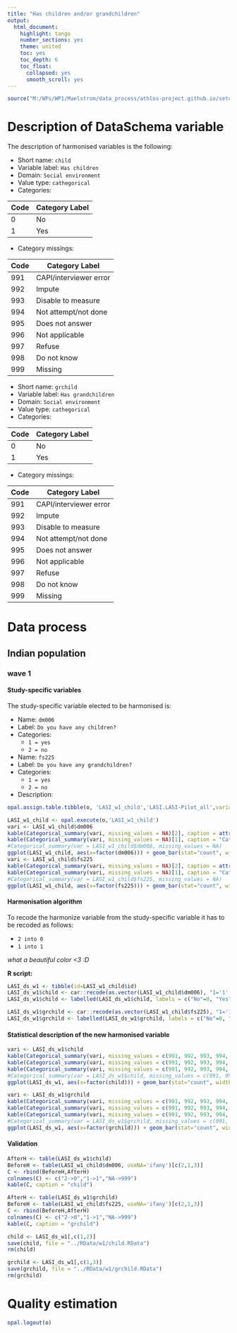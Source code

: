 ```yaml
---
title: "Has children and/or grandchildren"
output:
  html_document:
    highlight: tango
    number_sections: yes
    theme: united
    toc: yes
    toc_depth: 6
    toc_float:
      collapsed: yes
      smooth_scroll: yes
---
```


<!-- ########################################################## --> 

<!-- # Installation, loading packages -->
<!-- **R script:** -->

```r
source("M:/WPs/WP1/Maelstrom/data_process/athlos-project.github.io/setup_ania.r")
```

<!-- ########################################################## --> 



# Description of DataSchema variable

The description of harmonised variables is the following:

* Short name: `child`
* Variable label: `Has children`
* Domain: `Social environment`
* Value type: `cathegorical`
* Categories:

**Code** | **Category Label**
-------- | ------------------
0        | No
1        | Yes


* Category missings: 

**Code** | **Category Label**
----| ------------------
991 | CAPI/interviewer error
992 | Impute
993 | Disable to measure
994 | Not attempt/not done
995 | Does not answer
996 | Not applicable
997 | Refuse
998 | Do not know
999 | Missing

* Short name: `grchild`
* Variable label: `Has grandchildren`
* Domain: `Social environment`
* Value type: `cathegorical`
* Categories:

**Code** | **Category Label**
-------- | ------------------
0        | No
1        | Yes


* Category missings: 

**Code** | **Category Label**
----| ------------------
991 | CAPI/interviewer error
992 | Impute
993 | Disable to measure
994 | Not attempt/not done
995 | Does not answer
996 | Not applicable
997 | Refuse
998 | Do not know
999 | Missing



<!-- ########################################################## --> 

# Data process
## Indian population
### wave 1

#### Study-specific variables

The study-specific variable elected to be harmonised is:

* Name: `dm006`
* Label: `Do you have any children?`
* Categories: 
    + `1 = yes`
    + `2 = no`

* Name: `fs225`
* Label: `Do you have any grandchildren?`
* Categories: 
    + `1 = yes`
    + `2 = no`
    
* Description:
```r
opal.assign.table.tibble(o, 'LASI_w1_child','LASI.LASI-Pilot_all',variables=list('dm006','fs225'), missings = TRUE)
```

```r
LASI_w1_child <- opal.execute(o,'LASI_w1_child')
vari <- LASI_w1_child$dm006
kable(Categorical_summary(vari, missing_values = NA)[2], caption = attributes(vari)$`spss::shortName`)
kable(Categorical_summary(vari, missing_values = NA)[1], caption = "Category")
#Categorical_summary(var = LASI_w1_child$dm006, missing_values = NA)
ggplot(LASI_w1_child, aes(x=factor(dm006))) + geom_bar(stat="count", width=0.4, fill="steelblue") + xlab("Any children") + ylab("Frequency")
vari <- LASI_w1_child$fs225
kable(Categorical_summary(vari, missing_values = NA)[2], caption = attributes(vari)$`spss::shortName`)
kable(Categorical_summary(vari, missing_values = NA)[1], caption = "Category")
#Categorical_summary(var = LASI_w1_child$fs225, missing_values = NA)
ggplot(LASI_w1_child, aes(x=factor(fs225))) + geom_bar(stat="count", width=0.4, fill="steelblue") + xlab("Any grandchildren") + ylab("Frequency")
```

#### Harmonisation algorithm
To recode the harmonize variable from the study-specific variable it has to be recoded as follows:  

* `2 into 0`
* `1 into 1`

*what a beautiful color <3 :D*

**R script:**

```r
LASI_ds_w1 <- tibble(id=LASI_w1_child$id)
LASI_ds_w1$child <- car::recode(as.vector(LASI_w1_child$dm006), "1='1'; 2='0'; NA='999'")
LASI_ds_w1$child <- labelled(LASI_ds_w1$child, labels = c("No"=0, "Yes"=1, "Missing"=999, "Do not know"=998, "Refuse"=997, "Not applicable"=996, "Don't answer"=995,  "Not attempt/not done/not yet recorded"=994, "Disable to measure"=993, "Impute"=992, "CAPI/interviewer error"=991))

LASI_ds_w1$grchild <- car::recode(as.vector(LASI_w1_child$fs225), "1='1'; 2='0'; NA='999'")
LASI_ds_w1$grchild <- labelled(LASI_ds_w1$grchild, labels = c("No"=0, "Yes"=1, "Missing"=999, "Do not know"=998, "Refuse"=997, "Not applicable"=996, "Don't answer"=995,  "Not attempt/not done/not yet recorded"=994, "Disable to measure"=993, "Impute"=992, "CAPI/interviewer error"=991))
```

#### Statistical description of the new harmonised variable
```r
vari <- LASI_ds_w1$child
kable(Categorical_summary(vari, missing_values = c(991, 992, 993, 994, 995, 996, 997, 998, 999))[3], caption = "child") 
kable(Categorical_summary(vari, missing_values = c(991, 992, 993, 994, 995, 996, 997, 998, 999))[1], caption = "Category")
kable(Categorical_summary(vari, missing_values = c(991, 992, 993, 994, 995, 996, 997, 998, 999))[2], caption = "Type of missing")
#Categorical_summary(var = LASI_ds_w1$child, missing_values = c(991, 992, 993, 994, 995, 996, 997, 998, 999))
ggplot(LASI_ds_w1, aes(x=factor(child))) + geom_bar(stat="count", width=0.4, fill="steelblue") + xlab("Has children") + ylab("Frequency")

vari <- LASI_ds_w1$grchild
kable(Categorical_summary(vari, missing_values = c(991, 992, 993, 994, 995, 996, 997, 998, 999))[3], caption = "grchild") 
kable(Categorical_summary(vari, missing_values = c(991, 992, 993, 994, 995, 996, 997, 998, 999))[1], caption = "Category")
kable(Categorical_summary(vari, missing_values = c(991, 992, 993, 994, 995, 996, 997, 998, 999))[2], caption = "Type of missing")
#Categorical_summary(var = LASI_ds_w1$grchild, missing_values = c(991, 992, 993, 994, 995, 996, 997, 998, 999))
ggplot(LASI_ds_w1, aes(x=factor(grchild))) + geom_bar(stat="count", width=0.4, fill="steelblue") + xlab("Has grandchildren") + ylab("Frequency")
```

#### Validation
```r
AfterH <- table(LASI_ds_w1$child)
BeforeH <- table(LASI_w1_child$dm006, useNA='ifany')[c(2,1,3)]
C <- rbind(BeforeH,AfterH)
colnames(C) <- c("2->0","1->1","NA->999")
kable(C, caption = "child")

AfterH <- table(LASI_ds_w1$grchild)
BeforeH <- table(LASI_w1_child$fs225, useNA='ifany')[c(2,1,3)]
C <- rbind(BeforeH,AfterH)
colnames(C) <- c("2->0","1->1","NA->999")
kable(C, caption = "grchild")
```

```r
child <- LASI_ds_w1[,c(1,2)]
save(child, file = "../RData/w1/child.RData")
rm(child)

grchild <- LASI_ds_w1[,c(1,3)]
save(grchild, file = "../RData/w1/grchild.RData")
rm(grchild)

```

# Quality estimation
```r
opal.logout(o)
```


